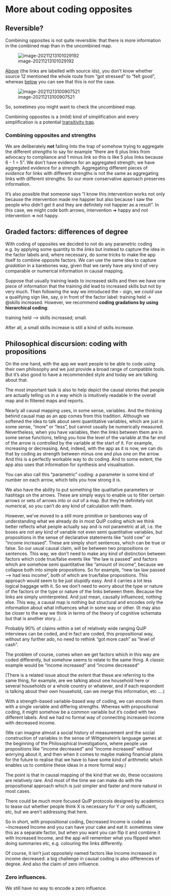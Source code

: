 # More about coding opposites

## Reversible?

Combining opposites is not quite reversible: that there is more information in the combined map than in the uncombined map. 

![image-20211213101029192](_assets/image-20211213101029192.png)

[Above](causalmap.shinyapps.io/CM2test/?s=364) (the links are labelled with source ids), you don't know whether source 12 mentioned the whole route from "got stressed" to "felt good", whereas [below](causalmap.shinyapps.io/CM2test/?s=365) you can see that this is *not* the case. 

![image-20211213100907521](_assets/image-20211213100907521.png)

So, sometimes you might want to check the uncombined map. 

Combining opposites is a (mild) kind of simplification and every simplification is a potential [transitivity trap](#xtransitivity-trap). 

### Combining opposites and strengths

We are deliberately **not** falling Into the trap of somehow trying to aggregate the different *strengths* to say for example "there are 6 plus links from advocacy to compliance and 1 minus link so this is like 5 plus links because 6 - 1 = 5". We don’t have evidence for an aggregated strength; we have aggregated evidence for a strength. Aggregating different pieces of *evidence* for links with different strengths is not the same as aggregating links with different strengths. So our more conservative approach preserves information.

It’s also possible that someone says "I know this intervention works not only because the intervention made me happier but also because I saw the people who didn’t get it and they are definitely not happier as a result". In this case, we might code both arrows, intervention ➜ happy and not intervention ➜ not happy.

## Graded factors: differences of degree

With coding of opposites we decided to not do any parametric coding e.g. by applying some quantity to the *links* but instead to capture the idea in the factor labels and, where necessary, do some tricks to make the app itself to combine opposite factors. We can use the same idea to capture *gradation* in a barebones way, given that we rarely have any kind of very comparable or numerical information in causal mapping. 

Suppose that usually training leads to increased skills and then we have one piece of information that the training did lead to increased skills but not by very much. Then following the way we introduced the `~` sign, we *could* use a qualifying sign like, say, `@` in front of the factor label: training held → @skills increased. However, we recommend **coding gradations by using hierarchical coding**: 

training held --> skills increased; small. 

After all, a small skills increase is still a kind of skills increase.

## Philosophical discursion: coding with propositions


On the one hand, with the app we want people to be able to code using their own philosophy and we just provide a broad range of compatible tools. But it's also good to have a recommended style and today we are talking about that.

The most important task is also to help depict the causal stories that people are actually telling us in a way which is intuitively readable in the overall map and in filtered maps and reports. 


Nearly all causal mapping uses, in some sense, variables. And the thinking behind causal map as an app comes from this tradition. Although we softened the idea to talk about semi quantitative variables, which are just in some sense, "more" or "less", but cannot usually be numerically measured. Nevertheless, when you have variables, then the links between them are in some sense functions, telling you how the level of the variable at the far end of the arrow is controlled by the variable at the start of it. For example, increasing or decreasing. And, indeed, with the app as it is now, we can do that by coding as strength between minus one and plus one on the arrow. And this is a perfectly workable way to do coding. And to some extent, the app also uses that information for synthesis and visualisation.

You can also call this "parametric" coding: a parameter is some kind of number on each arrow, which tells you how strong it is. 

We also have the ability to put something like qualitative parameters or hashtags on the arrows. These are simply ways to enable us to filter certain arrows or sets of arrows into or out of a map. But they're definitely not numerical, so you can't do any kind of calculation with them.

However, we've moved to a still more primitive or barebones way of understanding what we already do in most QuIP coding
which we think better reflects what people actually say and is not parametric at all, i.e. the boxes are not any kind of variable not even semi quantitative variables, but propositions in the sense of declarative statements like "sold cow" or "income increased". These are simply short sentences, which can be true or false. So our usual causal claim, will be between
two propositions or sentences. This way, we don't need to make any kind of distinction between factors which 
code true/false events like "the law is passed" and factors which are somehow semi quantitative like "amount of income", because we collapse both into simple propositions. So for example, "new tax law passed --> had less income", both of which are true/false propositions. This approach would seem to be just stupidly easy. And it carries a lot less logical baggage with it. So we don't need to worry about the type or nature of the factors or the type or nature of the links between them. Because the links are simply uninterpreted. And just mean, causally influenced, nothing else. This way, a causal map is nothing but structural and encodes only the information about what influences what in some way or other. (It may also be closer to the way we think in terms of the theory of cognitive schemata but that is another story...).

Probably 90% of claims within a set of relatively wide ranging QuIP interviews can be coded, and in fact are coded, this propositional way, without any further ado, no need to rethink "got more cash" as "level of cash".

The problem of course, comes when we get factors which in this way are coded differently, but somehow seems to relate to the same thing. A classic example would be "income increased" and "income decreased"

(There is a related issue about the extent that these are referring to the same thing, for example, are we talking about one household here or several households or a whole country or whatever, and if each respondent is talking about their own household, can we merge this information, etc ....)

With a strength-based variable-based way of coding, we can encode them with a single variable and differing strengths.
Whereas with propositional coding, it might somehow be a common variable but it's coded with two different labels. And we had no formal way of connecting increased income with decreased income. 

(We can imagine almost a social history of measurement and the social construction of variables in the sense of Wittgenstein's
language games at the beginning of the Philosophical Investigations, where people use propositions like "income decreased" and "income increased" without worrying about it, and then when it comes to maybe making financial plans for the future to realise that we have to have some kind of arithmetic which enables us to combine these ideas in a more formal way.)

The point is that in causal mapping of the kind that we do, these occasions are relatively rare. And most of the time we can make do with the propositional approach which is just simpler and faster and more natural in most cases.

There could be much more focused QuIP protocols designed by academics to tease out whether people think X is necessary for Y or only sufficient, etc, but we aren't addressing that here.

So in short, with propositional coding, Decreased Income is coded as ~Increased Income and you can have your cake and eat it: sometimes view this as a separate factor, but when you want you can flip it and combine it with Increased Income, and the app will remember what you flipped when doing summaries etc, e.g. colouring the links differently.


Of course, it isn't just oppositely named factors like income increased in income decreased: a big challenge in causal coding is also differences of degree. And also the claim of zero influence. 

### Zero influences.

We still have no way to encode a zero influence.

